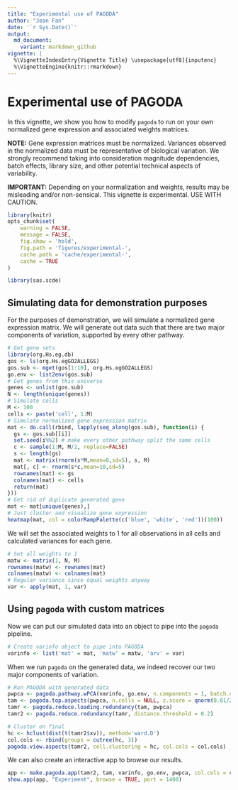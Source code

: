 ```yaml
---
title: "Experimental use of PAGODA"
author: "Jean Fan"
date: '`r Sys.Date()`'
output:
  md_document:
    variant: markdown_github
vignette: |
  %\VignetteIndexEntry{Vignette Title} \usepackage[utf8]{inputenc}
  %\VignetteEngine{knitr::rmarkdown}
---
```


# Experimental use of PAGODA

In this vignette, we show you how to modify `pagoda` to run on your own normalized gene expression and associated weights matrices. 

**NOTE:** Gene expression matrices must be normalized. Variances observed in the normalized data must be representative of biological variation. We strongly recommend taking into consideration magnitude dependencies, batch effects, library size, and other potential technical aspects of variability. 

**IMPORTANT:** Depending on your normalization and weights, results may be misleading and/or non-sensical. This vignette is experimental. USE WITH CAUTION. 

```r
library(knitr)
opts_chunk$set(
    warning = FALSE,
    message = FALSE,
    fig.show = 'hold',
    fig.path = 'figures/experimental-',
    cache.path = 'cache/experimental-',
    cache = TRUE
)

library(sas.scde)
```

## Simulating data for demonstration purposes

For the purposes of demonstration, we will simulate a normalized gene expression matrix. We will generate out data such that there are two major components of variation, supported by every other pathway. 
```r
# Get gene sets
library(org.Hs.eg.db)
gos <- ls(org.Hs.egGO2ALLEGS)
gos.sub <- mget(gos[1:10], org.Hs.egGO2ALLEGS)
go.env <- list2env(gos.sub)
# Get genes from this universe
genes <- unlist(gos.sub)
N <- length(unique(genes))
# Simulate cells
M <- 100
cells <- paste('cell', 1:M)
# Simulate normalized gene expression matrix
mat <- do.call(rbind, lapply(seq_along(gos.sub), function(i) {
  gs <- gos.sub[[i]]
  set.seed(i%%2) # make every other pathway split the same cells
  c <- sample(1:M, M/2, replace=FALSE) 
  s <- length(gs)
  mat <- matrix(rnorm(s*M,mean=0,sd=5), s, M)
  mat[, c] <- rnorm(s*c,mean=10,sd=5)
  rownames(mat) <- gs
  colnames(mat) <- cells
  return(mat)
}))
# Get rid of duplicate generated gene
mat <- mat[unique(genes),]
# Just cluster and visualize gene expression
heatmap(mat, col = colorRampPalette(c('blue', 'white', 'red'))(100))
```

We will set the associated weights to 1 for all observations in all cells and calculated variances for each gene. 

```r
# Set all weights to 1
matw <- matrix(1, N, M)
rownames(matw) <- rownames(mat)
colnames(matw) <- colnames(mat)
# Regular variance since equal weights anyway
var <- apply(mat, 1, var)
```

## Using `pagoda` with custom matrices

Now we can put our simulated data into an object to pipe into the `pagoda` pipeline.

```r
# Create varinfo object to pipe into PAGODA
varinfo <- list('mat' = mat, 'matw' = matw, 'arv' = var)
```

When we run `pagoda` on the generated data, we indeed recover our two major components of variation. 

```r
# Run PAGODA with generated data
pwpca <- pagoda.pathway.wPCA(varinfo, go.env, n.components = 1, batch.center = FALSE, verbose = 1)
tam <- pagoda.top.aspects(pwpca, n.cells = NULL, z.score = qnorm(0.01/2, lower.tail = FALSE))
tamr <- pagoda.reduce.loading.redundancy(tam, pwpca)
tamr2 <- pagoda.reduce.redundancy(tamr, distance.threshold = 0.2)

# Cluster on final
hc <- hclust(dist(t(tamr2$xv)), method='ward.D')
col.cols <- rbind(groups = cutree(hc, 3))
pagoda.view.aspects(tamr2, cell.clustering = hc, col.cols = col.cols)
```

We can also create an interactive app to browse our results. 

```r
app <- make.pagoda.app(tamr2, tam, varinfo, go.env, pwpca, col.cols = col.cols, cell.clustering = hc, title = "Experiment")
show.app(app, "Experiment", browse = TRUE, port = 1400)  
```
